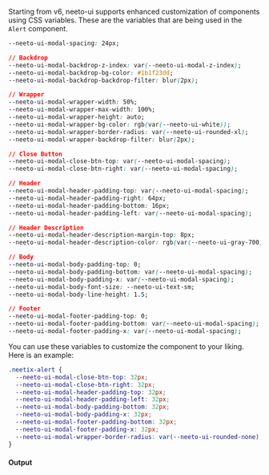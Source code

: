 Starting from v6, neeto-ui supports enhanced customization of components using
CSS variables. These are the variables that are being used in the `Alert`
component.

```css
--neeto-ui-modal-spacing: 24px;

// Backdrop
--neeto-ui-modal-backdrop-z-index: var(--neeto-ui-modal-z-index);
--neeto-ui-modal-backdrop-bg-color: #1b1f23dd;
--neeto-ui-modal-backdrop-backdrop-filter: blur(2px);

// Wrapper
--neeto-ui-modal-wrapper-width: 50%;
--neeto-ui-modal-wrapper-max-width: 100%;
--neeto-ui-modal-wrapper-height: auto;
--neeto-ui-modal-wrapper-bg-color: rgb(var(--neeto-ui-white));
--neeto-ui-modal-wrapper-border-radius: var(--neeto-ui-rounded-xl);
--neeto-ui-modal-wrapper-backdrop-filter: blur(2px);

// Close Button
--neeto-ui-modal-close-btn-top: var(--neeto-ui-modal-spacing);
--neeto-ui-modal-close-btn-right: var(--neeto-ui-modal-spacing);

// Header
--neeto-ui-modal-header-padding-top: var(--neeto-ui-modal-spacing);
--neeto-ui-modal-header-padding-right: 64px;
--neeto-ui-modal-header-padding-bottom: 16px;
--neeto-ui-modal-header-padding-left: var(--neeto-ui-modal-spacing);

// Header Description
--neeto-ui-modal-header-description-margin-top: 8px;
--neeto-ui-modal-header-description-color: rgb(var(--neeto-ui-gray-700));

// Body
--neeto-ui-modal-body-padding-top: 0;
--neeto-ui-modal-body-padding-bottom: var(--neeto-ui-modal-spacing);
--neeto-ui-modal-body-padding-x: var(--neeto-ui-modal-spacing);
--neeto-ui-modal-body-font-size: --neeto-ui-text-sm;
--neeto-ui-modal-body-line-height: 1.5;

// Footer
--neeto-ui-modal-footer-padding-top: 0;
--neeto-ui-modal-footer-padding-bottom: var(--neeto-ui-modal-spacing);
--neeto-ui-modal-footer-padding-x: var(--neeto-ui-modal-spacing);
```

You can use these variables to customize the component to your liking. Here is
an example:

```css
.neetix-alert {
  --neeto-ui-modal-close-btn-top: 32px;
  --neeto-ui-modal-close-btn-right: 32px;
  --neeto-ui-modal-header-padding-top: 32px;
  --neeto-ui-modal-header-padding-left: 32px;
  --neeto-ui-modal-body-padding-bottom: 32px;
  --neeto-ui-modal-body-padding-x: 32px;
  --neeto-ui-modal-footer-padding-bottom: 32px;
  --neeto-ui-modal-footer-padding-x: 32px;
  --neeto-ui-modal-wrapper-border-radius: var(--neeto-ui-rounded-none);
}
```

#### Output
